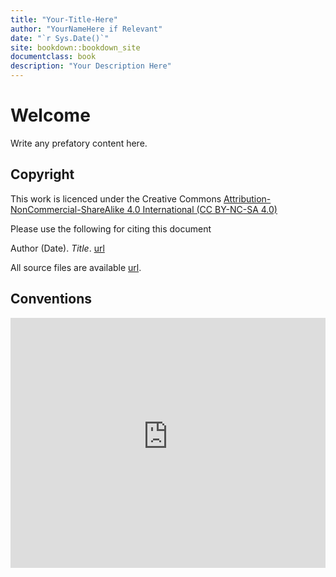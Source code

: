 ```yaml
--- 
title: "Your-Title-Here"
author: "YourNameHere if Relevant"
date: "`r Sys.Date()`"
site: bookdown::bookdown_site
documentclass: book
description: "Your Description Here"
---
```


# Welcome {-}

Write any prefatory content here.

## Copyright {-}

This work is licenced under the Creative Commons [Attribution-NonCommercial-ShareAlike 4.0 International (CC BY-NC-SA 4.0)](https://creativecommons.org/licenses/by-nc-sa/4.0/)

Please use the following for citing this document

Author (Date). *Title*. [url]()

All source files are available [url]().

## Conventions {-}

<iframe height="400" width="100%" frameborder="no" src="https://datasciencegenie.shinyapps.io/MyShinyApp/"> </iframe>
